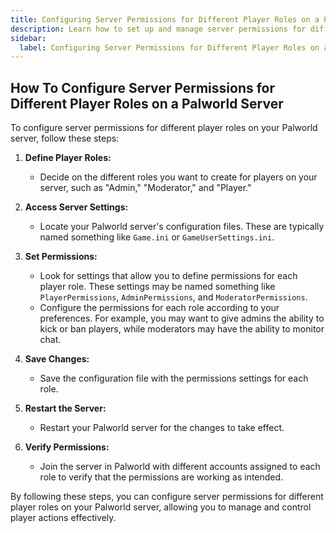 ```yaml
---
title: Configuring Server Permissions for Different Player Roles on a Palworld Server
description: Learn how to set up and manage server permissions for different player roles on your Palworld server.
sidebar:
  label: Configuring Server Permissions for Different Player Roles on a Palworld Server 
---
```


## How To Configure Server Permissions for Different Player Roles on a Palworld Server

To configure server permissions for different player roles on your Palworld server, follow these steps:

1. **Define Player Roles:**
   - Decide on the different roles you want to create for players on your server, such as "Admin," "Moderator," and "Player."

2. **Access Server Settings:**
   - Locate your Palworld server's configuration files. These are typically named something like `Game.ini` or `GameUserSettings.ini`.

3. **Set Permissions:**
   - Look for settings that allow you to define permissions for each player role. These settings may be named something like `PlayerPermissions`, `AdminPermissions`, and `ModeratorPermissions`.
   - Configure the permissions for each role according to your preferences. For example, you may want to give admins the ability to kick or ban players, while moderators may have the ability to monitor chat.

4. **Save Changes:**
   - Save the configuration file with the permissions settings for each role.

5. **Restart the Server:**
   - Restart your Palworld server for the changes to take effect.

6. **Verify Permissions:**
   - Join the server in Palworld with different accounts assigned to each role to verify that the permissions are working as intended.

By following these steps, you can configure server permissions for different player roles on your Palworld server, allowing you to manage and control player actions effectively.
